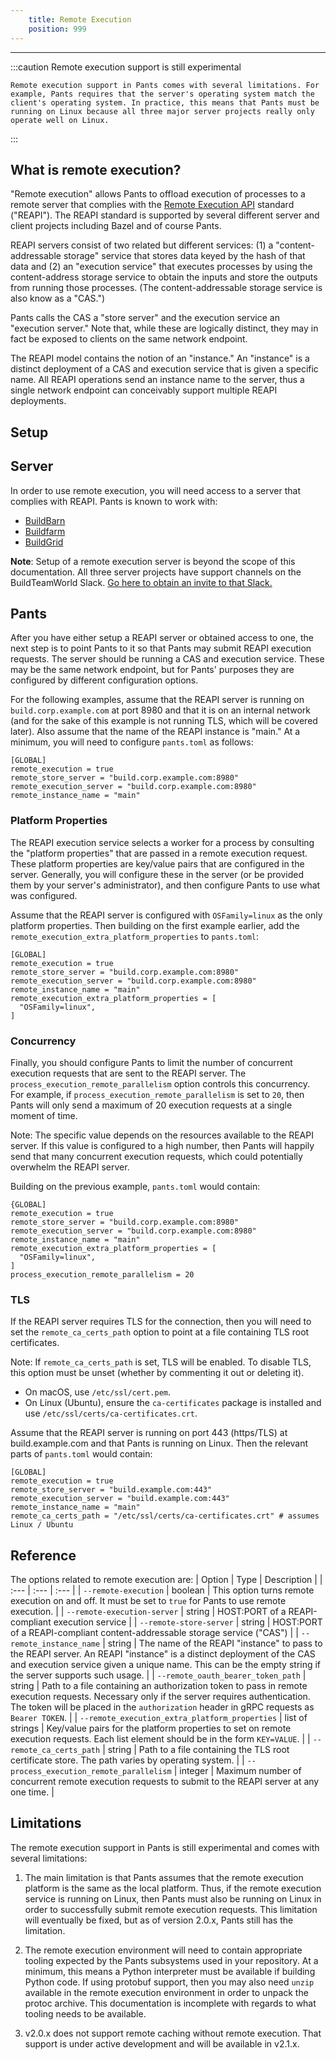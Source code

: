 ```yaml
---
    title: Remote Execution
    position: 999
---
```




---


:::caution Remote execution support is still experimental

    Remote execution support in Pants comes with several limitations. For example, Pants requires that the server's operating system match the client's operating system. In practice, this means that Pants must be running on Linux because all three major server projects really only operate well on Linux.

:::

## What is remote execution?

"Remote execution" allows Pants to offload execution of processes to a remote server that complies with the [Remote Execution API](https://github.com/bazelbuild/remote-apis) standard ("REAPI"). The REAPI standard is supported by several different server and client projects including Bazel and of course Pants.

REAPI servers consist of two related but different services: (1) a "content-addressable storage" service that stores data keyed by the hash of that data and (2) an "execution service" that executes processes by using the content-address storage service to obtain the inputs and store the outputs from running those processes. (The content-addressable storage service is also know as a "CAS.")

Pants calls the CAS a "store server" and the execution service an "execution server." Note that, while these are logically distinct, they may in fact be exposed to clients on the same network endpoint.

The REAPI model contains the notion of an "instance." An "instance" is a distinct deployment of a CAS and execution service that is given a specific name. All REAPI operations send an instance name to the server, thus a single network endpoint can conceivably support multiple REAPI deployments.

## Setup

## Server

In order to use remote execution, you will need access to a server that complies with REAPI. Pants is known to work with:

* [BuildBarn](https://github.com/buildbarn/bb-remote-execution)
* [Buildfarm](https://github.com/bazelbuild/bazel-buildfarm/) 
* [BuildGrid](https://buildgrid.build/)

**Note**: Setup of a remote execution server is beyond the scope of this documentation. All three server projects have support channels on the BuildTeamWorld Slack. [Go here to obtain an invite to that Slack.](https://bit.ly/2SG1amT)

## Pants

After you have either setup a REAPI server or obtained access to one, the next step is to point Pants to it so that Pants may submit REAPI execution requests. The server should be running a CAS and execution service. These may be the same network endpoint, but for Pants' purposes they are configured by different configuration options.

For the following examples, assume that the REAPI server is running on `build.corp.example.com` at port 8980 and that it is on an internal network (and for the sake of this example is not running TLS, which will be covered later). Also assume that the name of the REAPI instance is "main." At a minimum, you will need to configure `pants.toml` as follows:

```
[GLOBAL]
remote_execution = true
remote_store_server = "build.corp.example.com:8980"
remote_execution_server = "build.corp.example.com:8980"
remote_instance_name = "main"
```

### Platform Properties

The REAPI execution service selects a worker for a process by consulting the "platform properties" that are passed in a remote execution request. These platform properties are key/value pairs that are configured in the server. Generally, you will configure these in the server (or be provided them by your server's administrator), and then configure Pants to use what was configured.

Assume that the REAPI server is configured with `OSFamily=linux` as the only platform properties. Then building on the first example earlier, add the `remote_execution_extra_platform_properties` to `pants.toml`:

```
[GLOBAL]
remote_execution = true
remote_store_server = "build.corp.example.com:8980"
remote_execution_server = "build.corp.example.com:8980"
remote_instance_name = "main"
remote_execution_extra_platform_properties = [
  "OSFamily=linux",
]
```

### Concurrency

Finally, you should configure Pants to limit the number of concurrent execution requests that are sent to the REAPI server. The `process_execution_remote_parallelism` option controls this concurrency. For example, if `process_execution_remote_parallelism` is set to `20`, then Pants will only send a maximum of 20 execution requests at a single moment of time.

Note: The specific value depends on the resources available to the REAPI server. If this value is configured to a high number, then Pants will happily send that many concurrent execution requests, which could potentially overwhelm the REAPI server.

Building on the previous example, `pants.toml` would contain:

```
{GLOBAL]
remote_execution = true
remote_store_server = "build.corp.example.com:8980"
remote_execution_server = "build.corp.example.com:8980"
remote_instance_name = "main"
remote_execution_extra_platform_properties = [
  "OSFamily=linux",
]
process_execution_remote_parallelism = 20
```

### TLS

If the REAPI server requires TLS for the connection, then you will need to set the `remote_ca_certs_path` option to point at a file containing TLS root certificates.

Note: If `remote_ca_certs_path` is set, TLS will be enabled. To disable TLS, this option must be unset (whether by commenting it out or deleting it).

* On macOS, use `/etc/ssl/cert.pem`.
* On Linux (Ubuntu), ensure the `ca-certificates` package is installed and use `/etc/ssl/certs/ca-certificates.crt`.

Assume that the REAPI server is running on port 443 (https/TLS) at build.example.com and that Pants is running on Linux. Then the relevant parts of `pants.toml` would contain:

```
[GLOBAL]
remote_execution = true
remote_store_server = "build.example.com:443"
remote_execution_server = "build.example.com:443"
remote_instance_name = "main"
remote_ca_certs_path = "/etc/ssl/certs/ca-certificates.crt" # assumes Linux / Ubuntu
```


## Reference

The options related to remote execution are:
| Option | Type | Description |
| :--- | :--- | :--- |
| `--remote-execution` | boolean | This option turns remote execution on and off. It must be set to `true` for Pants to use remote execution. |
| `--remote-execution-server` | string | HOST:PORT of a REAPI-compliant execution service |
| `--remote-store-server` | string | HOST:PORT of a REAPI-compliant content-addressable storage service ("CAS") |
| `--remote_instance_name` | string | The name of the REAPI "instance" to pass to the REAPI server. An REAPI "instance" is a distinct deployment of the CAS and execution service given a unique name. This can be the empty string if the server supports such usage. |
| `--remote_oauth_bearer_token_path` | string | Path to a file containing an authorization token to pass in remote execution requests.  Necessary only if the server requires authentication. The token will be placed in the `authorization` header in gRPC requests as `Bearer TOKEN`. |
| `--remote_execution_extra_platform_properties` | list of strings | Key/value pairs for the platform properties to set on remote execution requests. Each list element should be in the form `KEY=VALUE`. |
| `--remote_ca_certs_path` | string | Path to a file containing the TLS root certificate store. The path varies by operating system. |
| `--process_execution_remote_parallelism` | integer | Maximum number of concurrent remote execution requests to submit to the REAPI server at any one time. |

## Limitations

The remote execution support in Pants is still experimental and comes with several limitations:

1. The main limitation is that Pants assumes that the remote execution platform is the same as the local platform. Thus, if the remote execution service is running on Linux, then Pants must also be running on Linux in order to successfully submit remote execution requests. This limitation will eventually be fixed, but as of version 2.0.x, Pants still has the limitation.

2. The remote execution environment will need to contain appropriate tooling expected by the Pants subsystems used in your repository. At a minimum, this means a Python interpreter must be available if building Python code. If using protobuf support, then you may also need `unzip` available in the remote execution environment in order to unpack the protoc archive. This documentation is incomplete with regards to what tooling needs to be available.

3. v2.0.x does not support remote caching without remote execution. That support is under active development and will be available in v2.1.x.